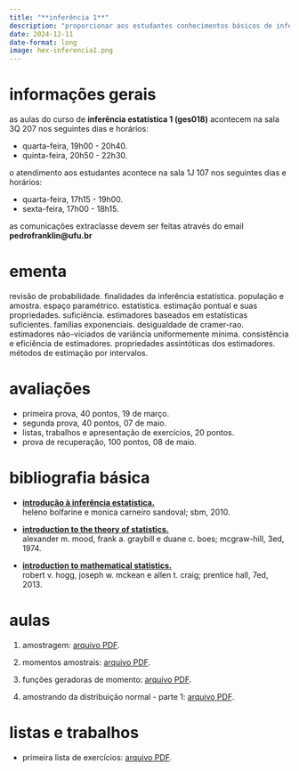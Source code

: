 ```yaml
---
title: "**inferência 1**"
description: "proporcionar aos estudantes conhecimentos básicos de inferência estatística, com ênfase em estimação pontual e intervalar."
date: 2024-12-11
date-format: long
image: hex-inferencia1.png
---
```


# informações gerais

as aulas do curso de **inferência estatística 1 (ges018)** acontecem na sala 3Q 207 nos seguintes dias e horários:

-   quarta-feira, 19h00 - 20h40.
-   quinta-feira, 20h50 - 22h30.

o atendimento aos estudantes acontece na sala 1J 107 nos seguintes dias e horários:

-   quarta-feira, 17h15 - 19h00.
-   sexta-feira, 17h00 - 18h15.

as comunicações extraclasse devem ser feitas através do email **pedrofranklin@ufu.br**

# ementa

revisão de probabilidade. finalidades da inferência estatística. população e amostra. espaço paramétrico. estatística. estimação pontual e suas propriedades. suficiência. estimadores baseados em estatísticas suficientes. famílias exponenciais. desigualdade de cramer-rao. estimadores não-viciados de variância uniformemente mínima. consistência e eficiência de estimadores. propriedades assintóticas dos estimadores. métodos de estimação por intervalos.
 
# avaliações

-   primeira prova, 40 pontos, 19 de março.
-   segunda prova, 40 pontos, 07 de maio.
-   listas, trabalhos e apresentação de exercícios, 20 pontos.
-   prova de recuperação, 100 pontos, 08 de maio.

# bibliografia básica

-   [**introdução à inferência estatística.**](https://docs.ufpr.br/~lucambio/CE210/LIVRO%20de%20infer%EAncia%20bolfarine.pdf)<br />
heleno bolfarine e monica carneiro sandoval; sbm, 2010.

-   [**introduction to the theory of statistics.**](https://sistemas.fciencias.unam.mx/~misraim/Mood.pdf)<br />
alexander m. mood, frank a. graybill e duane c. boes; mcgraw-hill, 3ed, 1974.

- [**introduction to mathematical statistics.**](https://acervo.bibliotecas.ufu.br/index.php?codigo_sophia=126253 
)<br />
robert v. hogg, joseph w. mckean e allen t. craig; prentice hall, 7ed, 2013.


# aulas

1. amostragem: [arquivo PDF](https://ufubr-my.sharepoint.com/:b:/g/personal/pedrofranklin_ufu_br/EcrpGilF-StIsp-ofyRBdMkBNeqrbt8qbG0jGoZlgHXfwg?e=M2efRK).

2. momentos amostrais: [arquivo PDF](https://ufubr-my.sharepoint.com/:b:/g/personal/pedrofranklin_ufu_br/Eb8GYCzCuepFpc-liAYSFAkBe4xpqqdviZYg7JGv6swKNw?e=9D7Oqp).

3. funções geradoras de momento: [arquivo PDF](https://ufubr-my.sharepoint.com/:b:/g/personal/pedrofranklin_ufu_br/EfzyLv4z1YtAmQW0ke_f2-wBrzMRGcyztl8GUmTHlaSzHg?e=rfz1GN).

4. amostrando da distribuição normal - parte 1: [arquivo PDF](https://ufubr-my.sharepoint.com/:b:/g/personal/pedrofranklin_ufu_br/ERwQVL1T1cZDhpK_QdQ3LoYBy6AAJnycxPMPPxP8g8nwtA?e=qdugZR).

# listas e trabalhos

-   primeira lista de exercícios: [arquivo PDF](https://ufubr-my.sharepoint.com/:b:/g/personal/pedrofranklin_ufu_br/EVapFrho_G5CjqWBb-c_GjMB-78UKHGvXU8Q2o5Q6QKcPA?e=PgDhGP).